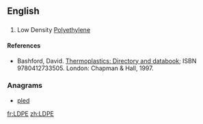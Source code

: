 ==English==

==={{initialism-old|en}}===
{{head|en}}

# {{context|organic compound|lang=en}} Low Density [[polyethylene|Polyethylene]]

====References====
* Bashford, David.  [http://books.google.com/books?id=ycLq-EYaE0QC&dq=a.+schulman&source=gbs_navlinks_s Thermoplastics: Directory and databook]; ISBN 9780412733505. London: Chapman & Hall, 1997. 

===Anagrams===
* [[pled#English|pled]]

[[fr:LDPE]]
[[zh:LDPE]]